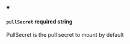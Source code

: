 
<details className="config-field" data-expandable="false" open>
<summary>

#### `pullSecret` <span class="config-field-required" data-required="false">required</span> <span class="config-field-type">string</span> <span class="config-field-default"></span>

PullSecret is the pull secret to mount by default

</summary>



</details>
